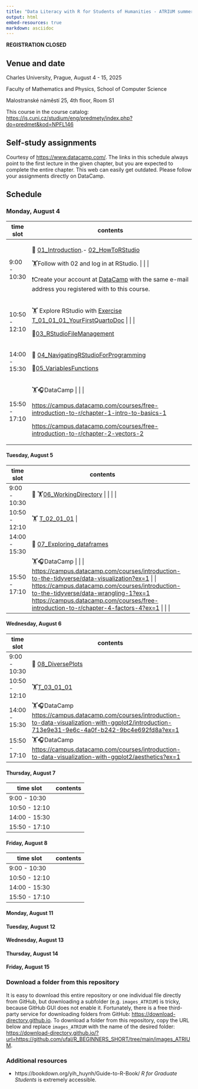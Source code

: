 ```yaml
---
title: "Data Literacy with R for Students of Humanities - ATRIUM summer school"
output: html
embed-resources: true
markdown: asciidoc
---
```


**REGISTRATION CLOSED**

## Venue and date

Charles University, Prague, August 4 - 15, 2025

Faculty of Mathematics and Physics, School of Computer Science

Malostranské náměstí 25, 4th floor, Room S1

This course in the course catalog: <https://is.cuni.cz/studium/eng/predmety/index.php?do=predmet&kod=NPFL146>

## Self-study assignments

Courtesy of <https://www.datacamp.com/>. The links in this schedule always point to the first lecture in the given chapter, but you are expected to complete the entire chapter. This web can easily get outdated. Please follow your assignments directly on DataCamp.

## Schedule

### Monday, August 4

+---------------+------------------------------------------------------------------------------------------------------------------------------------------------------------------------+
| time slot     | contents                                                                                                                                                               |
+===============+========================================================================================================================================================================+
| 9:00 - 10:30  | 🧭 [01_Introduction](https://ufal.github.io/R_BEGINNERS_SHORT/01_Introduction.html).- [02_HowToRStudio](https://ufal.github.io/R_BEGINNERS_SHORT/02_HowToRStudio.html) |
|               |                                                                                                                                                                        |
|               | 🏋️Follow with 02 and log in at RStudio. \| \|                                                                                                                          |
|               |                                                                                                                                                                        |
|               | ❗Create your account at [DataCamp](%5Bhttps://www.datacamp.com/users/sign_up%5D(#0)) with the same e-mail address you registered with to this course.                 |
+---------------+------------------------------------------------------------------------------------------------------------------------------------------------------------------------+
| 10:50 - 12:10 | 🏋️ Explore RStudio with [Exercise T_01_01_01_YourFirstQuartoDoc](https://ufal.github.io/R_BEGINNERS_SHORT/EXERCISES/T_01_01_01_YourFirstQuartoDoc.html) \| \|          |
|               |                                                                                                                                                                        |
|               | 🧭[03_RStudioFileManagement](https://ufal.github.io/R_BEGINNERS_SHORT/03_RStudioFileManagement.html)                                                                   |
+---------------+------------------------------------------------------------------------------------------------------------------------------------------------------------------------+
| 14:00 - 15:30 | 🧭 [04_NavigatingRStudioForProgramming](https://ufal.github.io/R_BEGINNERS_SHORT/04_NavigatingRStudioForProgramming.html)                                              |
|               |                                                                                                                                                                        |
|               | 🧭[05_VariablesFunctions](https://ufal.github.io/R_BEGINNERS_SHORT/05_VariablesFunctions.html)                                                                         |
+---------------+------------------------------------------------------------------------------------------------------------------------------------------------------------------------+
| 15:50 - 17:10 | 🏋️🎧DataCamp \| \|                                                                                                                                                     |
|               |                                                                                                                                                                        |
|               | <https://campus.datacamp.com/courses/free-introduction-to-r/chapter-1-intro-to-basics-1>                                                                               |
|               |                                                                                                                                                                        |
|               | <https://campus.datacamp.com/courses/free-introduction-to-r/chapter-2-vectors-2>                                                                                       |
+---------------+------------------------------------------------------------------------------------------------------------------------------------------------------------------------+

#### Tuesday, August 5

+---------------+------------------------------------------------------------------------------------------------------------------------------------------------------------------------------------------------------------------------------------------------------------------------------------------------------------+-------+
| time slot     | contents                                                                                                                                                                                                                                                                                                   |       |
+===============+============================================================================================================================================================================================================================================================================================================+=======+
| 9:00 - 10:30  | 🧭 🏋️[06_WorkingDirectory](#0) \| \|                                                                                                                                                                                                                                                                       |       |
+---------------+------------------------------------------------------------------------------------------------------------------------------------------------------------------------------------------------------------------------------------------------------------------------------------------------------------+-------+
| 10:50 - 12:10 | 🏋 ️[T_02_01_01](https://ufal.github.io/R_BEGINNERS_SHORT/EXERCISES/T_02_01_01.html) \|                                                                                                                                                                                                                      |       |
+---------------+------------------------------------------------------------------------------------------------------------------------------------------------------------------------------------------------------------------------------------------------------------------------------------------------------------+-------+
| 14:00 - 15:30 | 🧭 [07_Exploring_dataframes](https://ufal.github.io/R_BEGINNERS_SHORT/07_Exploring_dataframes.html)                                                                                                                                                                                                        |       |
+---------------+------------------------------------------------------------------------------------------------------------------------------------------------------------------------------------------------------------------------------------------------------------------------------------------------------------+-------+
| 15:50 - 17:10 | 🏋️🎧DataCamp \| \| \| <https://campus.datacamp.com/courses/introduction-to-the-tidyverse/data-visualization?ex=1> \| \| <https://campus.datacamp.com/courses/introduction-to-the-tidyverse/data-wrangling-1?ex=1> <https://campus.datacamp.com/courses/free-introduction-to-r/chapter-4-factors-4?ex=1> \| |       |
+---------------+------------------------------------------------------------------------------------------------------------------------------------------------------------------------------------------------------------------------------------------------------------------------------------------------------------+-------+

#### Wednesday, August 6


| time slot      | contents                                                                                                                                     |
|----------------|----------------------------------------------------------------------------------------------------------------------------------------------|
| 9:00 - 10:30   |🧭 [08_DiversePlots](https://ufal.github.io/R_BEGINNERS_SHORT/08_DiversePlots.html)                                                        |
| 10:50 - 12:10  |🏋[T_03_01_01](https://ufal.github.io/R_BEGINNERS_SHORT/EXERCISES/T_03_01_01.html)                                                            |
| 14:00 - 15:30  |🏋️🎧DataCamp <https://campus.datacamp.com/courses/introduction-to-data-visualization-with-ggplot2/introduction-713e9e31-9e6c-4a0f-b242-9bc4e692fd8a?ex=1>   |
| 15:50 - 17:10  |🏋️🎧DataCamp    <https://campus.datacamp.com/courses/introduction-to-data-visualization-with-ggplot2/aesthetics?ex=1>              |

#### Thursday, August 7  

| time slot     | contents |
|---------------|----------|
| 9:00 - 10:30  |          |
| 10:50 - 12:10 |          |
| 14:00 - 15:30 |          |
| 15:50 - 17:10 |          |

#### Friday, August 8

| time slot     | contents |
|---------------|----------|
| 9:00 - 10:30  |          |
| 10:50 - 12:10 |          |
| 14:00 - 15:30 |          |
| 15:50 - 17:10 |          |

#### Monday, August 11

#### Tuesday, August 12

#### Wednesday, August 13

#### Thursday, August 14

#### Friday, August 15

### Download a folder from this repository

It is easy to download this entire repository or one individual file directly from GitHub, but downloading a subfolder (e.g. `images_ATRIUM`) is tricky, because GitHub GUI does not enable it. Fortunately, there is a free third-party service for downloading folders from GitHub: <https://download-directory.github.io>. To download a folder from this repository, copy the URL below and replace `images_ATRIUM` with the name of the desired folder: <https://download-directory.github.io/?url=https://github.com/ufal/R_BEGINNERS_SHORT/tree/main/images_ATRIUM>.

### Additional resources

-   https://bookdown.org/yih_huynh/Guide-to-R-Book/ *R for Graduate Students* is extremely accessible.
